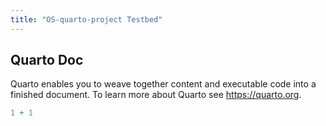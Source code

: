 ```yaml
---
title: "OS-quarto-project Testbed"
---
```


## Quarto Doc

Quarto enables you to weave together content and executable code into a finished document. To learn more about Quarto see <https://quarto.org>.

```r
1 + 1
```
